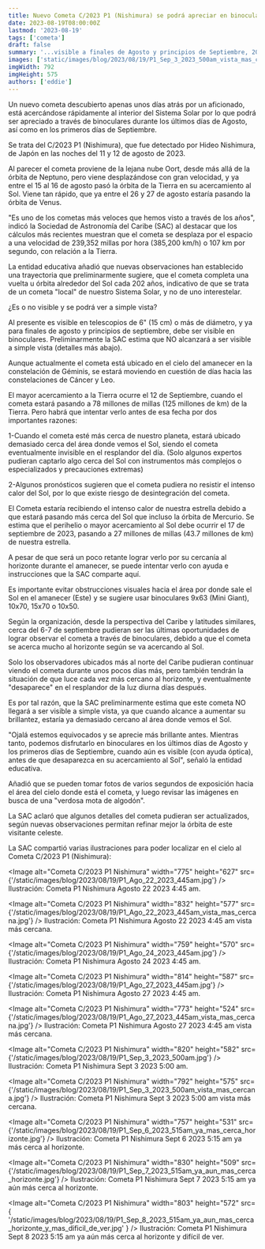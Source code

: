 ```yaml
---
title: Nuevo Cometa C/2023 P1 (Nishimura) se podrá apreciar en binoculares y con cámaras fotográficas
date: 2023-08-19T08:00:00Z
lastmod: '2023-08-19'
tags: ['cometa']
draft: false
summary: '...visible a finales de Agosto y principios de Septiembre, 2023'
images: ['static/images/blog/2023/08/19/P1_Sep_3_2023_500am_vista_mas_cercana.jpg']
imgWidth: 792
imgHeight: 575
authors: ['eddie']
---
```


Un nuevo cometa descubierto apenas unos días atrás por un aficionado, está acercándose rápidamente al interior del Sistema Solar por lo que podrá ser apreciado a través de binoculares durante los últimos días de Agosto, así como en los primeros días de Septiembre.

Se trata del C/2023 P1 (Nishimura), que fue detectado por Hideo Nishimura, de Japón en las noches del 11 y 12 de agosto de 2023.

Al parecer el cometa proviene de la lejana nube Oort, desde más allá de la órbita de Neptuno, pero viene desplazándose con gran velocidad, y ya entre el 15 al 16 de agosto pasó la órbita de la Tierra en su acercamiento al Sol. Viene tan rápido, que ya entre el 26 y 27 de agosto estaría pasando la órbita de Venus.

"Es uno de los cometas más veloces que hemos visto a través de los años", indicó la Sociedad de Astronomía del Caribe (SAC) al destacar que los cálculos más recientes muestran que el cometa se desplaza por el espacio a una velocidad de 239,352 millas por hora (385,200 km/h) o 107 km por segundo, con relación a la Tierra.

La entidad educativa añadió que nuevas observaciones han establecido una trayectoria que preliminarmente sugiere, que el cometa completa una vuelta u órbita alrededor del Sol cada 202 años, indicativo de que se trata de un cometa "local" de nuestro Sistema Solar, y no de uno interestelar.

¿Es o no visible y se podrá ver a simple vista?

Al presente es visible en telescopios de 6" (15 cm) o más de diámetro, y ya para finales de agosto y principios de septiembre, debe ser visible en binoculares. Preliminarmente la SAC estima que NO alcanzará a ser visible a simple vista (detalles más abajo).

Aunque actualmente el cometa está ubicado en el cielo del amanecer en la constelación de Géminis, se estará moviendo en cuestión de días hacia las constelaciones de Cáncer y Leo.

El mayor acercamiento a la Tierra ocurre el 12 de Septiembre, cuando el cometa estará pasando a 78 millones de millas (125 millones de km) de la Tierra. Pero habrá que intentar verlo antes de esa fecha por dos importantes razones:

1-Cuando el cometa esté más cerca de nuestro planeta, estará ubicado demasiado cerca del área donde vemos el Sol, siendo el cometa eventualmente invisible en el resplandor del día. (Solo algunos expertos pudieran captarlo algo cerca del Sol con instrumentos más complejos o especializados y precauciones extremas)

2-Algunos pronósticos sugieren que el cometa pudiera no resistir el intenso calor del Sol, por lo que existe riesgo de desintegración del cometa.

El Cometa estaría recibiendo el intenso calor de nuestra estrella debido a que estará pasando más cerca del Sol que incluso la órbita de Mercurio.
Se estima que el perihelio o mayor acercamiento al Sol debe ocurrir el 17 de septiembre de 2023, pasando a 27 millones de millas (43.7 millones de km) de nuestra estrella.

A pesar de que será un poco retante lograr verlo por su cercanía al horizonte durante el amanecer, se puede intentar verlo con ayuda e instrucciones que la SAC comparte aquí.

Es importante evitar obstrucciones visuales hacia el área por donde sale el Sol en el amanecer (Este) y se sugiere usar binoculares 9x63 (Mini Giant), 10x70, 15x70 o 10x50.

Según la organización, desde la perspectiva del Caribe y latitudes similares, cerca del 6-7 de septiembre pudieran ser las últimas oportunidades de lograr observar el cometa a través de binoculares, debido a que el cometa se acerca mucho al horizonte según se va acercando al Sol.

Solo los observadores ubicados más al norte del Caribe pudieran continuar viendo el cometa durante unos pocos días más, pero también tendrán la situación de que luce cada vez más cercano al horizonte, y eventualmente "desaparece" en el resplandor de la luz diurna días después.

Es por tal razón, que la SAC preliminarmente estima que este cometa NO llegará a ser visible a simple vista, ya que cuando alcance a aumentar su brillantez, estaría ya demasiado cercano al área donde vemos el Sol.

"Ojalá estemos equivocados y se aprecie más brillante antes. Mientras tanto, podemos disfrutarlo en binoculares en los últimos días de Agosto y los primeros días de Septiembre, cuando aún es visible (con ayuda óptica), antes de que desaparezca en su acercamiento al Sol", señaló la entidad educativa.

Añadió que se pueden tomar fotos de varios segundos de exposición hacia el área del cielo donde está el cometa, y luego revisar las imágenes en busca de una "verdosa mota de algodón".

La SAC aclaró que algunos detalles del cometa pudieran ser actualizados, según nuevas observaciones permitan refinar mejor la órbita de este visitante celeste.

La SAC compartió varias ilustraciones para poder localizar en el cielo al Cometa C/2023 P1 (Nishimura):

<Image
  alt="Cometa C/2023 P1 Nishimura"
  width="775"
  height="627"
  src={'/static/images/blog/2023/08/19/P1_Ago_22_2023_445am.jpg'}
/>
<ImageCaption>Ilustración: Cometa P1 Nishimura Agosto 22 2023 4:45 am.</ImageCaption>

<Image
  alt="Cometa C/2023 P1 Nishimura"
  width="832"
  height="577"
  src={'/static/images/blog/2023/08/19/P1_Ago_22_2023_445am_vista_mas_cercana.jpg'}
/>
<ImageCaption>
  Ilustración: Cometa P1 Nishimura Agosto 22 2023 4:45 am vista más cercana.
</ImageCaption>

<Image
  alt="Cometa C/2023 P1 Nishimura"
  width="759"
  height="570"
  src={'/static/images/blog/2023/08/19/P1_Ago_24_2023_445am.jpg'}
/>
<ImageCaption>Ilustración: Cometa P1 Nishimura Agosto 24 2023 4:45 am.</ImageCaption>

<Image
  alt="Cometa C/2023 P1 Nishimura"
  width="814"
  height="587"
  src={'/static/images/blog/2023/08/19/P1_Ago_27_2023_445am.jpg'}
/>
<ImageCaption>Ilustración: Cometa P1 Nishimura Agosto 27 2023 4:45 am.</ImageCaption>

<Image
  alt="Cometa C/2023 P1 Nishimura"
  width="773"
  height="524"
  src={'/static/images/blog/2023/08/19/P1_Ago_27_2023_445am_vista_mas_cercana.jpg'}
/>
<ImageCaption>
  Ilustración: Cometa P1 Nishimura Agosto 27 2023 4:45 am vista más cercana.
</ImageCaption>

<Image
  alt="Cometa C/2023 P1 Nishimura"
  width="820"
  height="582"
  src={'/static/images/blog/2023/08/19/P1_Sep_3_2023_500am.jpg'}
/>
<ImageCaption>Ilustración: Cometa P1 Nishimura Sept 3 2023 5:00 am.</ImageCaption>

<Image
  alt="Cometa C/2023 P1 Nishimura"
  width="792"
  height="575"
  src={'/static/images/blog/2023/08/19/P1_Sep_3_2023_500am_vista_mas_cercana.jpg'}
/>
<ImageCaption>Ilustración: Cometa P1 Nishimura Sept 3 2023 5:00 am vista más cercana.</ImageCaption>

<Image
  alt="Cometa C/2023 P1 Nishimura"
  width="757"
  height="531"
  src={'/static/images/blog/2023/08/19/P1_Sep_6_2023_515am_ya_mas_cerca_horizonte.jpg'}
/>
<ImageCaption>
  Ilustración: Cometa P1 Nishimura Sept 6 2023 5:15 am ya más cerca al horizonte.
</ImageCaption>

<Image
  alt="Cometa C/2023 P1 Nishimura"
  width="830"
  height="509"
  src={'/static/images/blog/2023/08/19/P1_Sep_7_2023_515am_ya_aun_mas_cerca_horizonte.jpg'}
/>
<ImageCaption>
  Ilustración: Cometa P1 Nishimura Sept 7 2023 5:15 am ya aún más cerca al horizonte.
</ImageCaption>

<Image
  alt="Cometa C/2023 P1 Nishimura"
  width="803"
  height="572"
  src={
    '/static/images/blog/2023/08/19/P1_Sep_8_2023_515am_ya_aun_mas_cerca_horizonte_y_mas_dificil_de_ver.jpg'
  }
/>
<ImageCaption>
  Ilustración: Cometa P1 Nishimura Sept 8 2023 5:15 am ya aún más cerca al horizonte y difícil de
  ver.
</ImageCaption>
